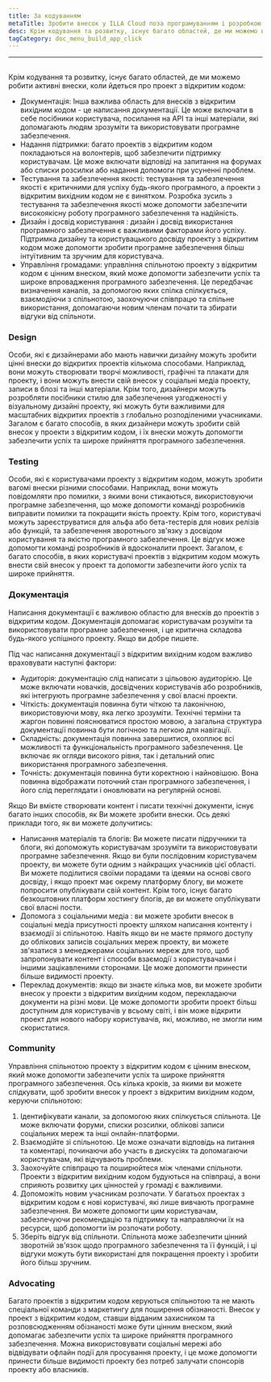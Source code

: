 ```yaml
---
title: За кодуванням
metaTitle: Зробити внесок у ILLA Cloud поза програмуванням і розробкою
desc: Крім кодування та розвитку, існує багато областей, де ми можемо внести активні внески до ILLA Cloud
tagCategory: doc_menu_build_app_click
---
```


* * *

## <Heading hidden>Після кодування</Heading>

Крім кодування та розвитку, існує багато областей, де ми можемо робити активні внески, коли йдеться про проект з відкритим кодом:

-   Документація: Інша важлива область для внесків з відкритим вихідним кодом - це написання документації. Це може включати в себе посібники користувача, посилання на API та інші матеріали, які допомагають людям зрозуміти та використовувати програмне забезпечення.
-   Надання підтримки: багато проектів з відкритим кодом покладаються на волонтерів, щоб забезпечити підтримку користувачам. Це може включати відповіді на запитання на форумах або списки розсилки або надання допомоги при усуненні проблем.
-   Тестування та забезпечення якості: тестування та забезпечення якості є критичними для успіху будь-якого програмного, а проекти з відкритим вихідним кодом не є винятком. Розробка зусиль з тестування та забезпечення якості може допомогти забезпечити високоякісну роботу програмного забезпечення та надійність.
-   Дизайн і досвід користування : дизайн і досвід використання програмного забезпечення є важливими факторами його успіху. Підтримка дизайну та користувацького досвіду проекту з відкритим кодом може допомогти зробити програмне забезпечення більш інтуїтивним та зручним для користувача.
-   Управління громадами: управління спільнотою проекту з відкритим кодом є цінним внеском, який може допомогти забезпечити успіх та широке впровадження програмного забезпечення. Це передбачає визначення каналів, за допомогою яких спілка спілкується, взаємодіючи з спільнотою, заохочуючи співпрацю та спільне використання, допомагаючи новим членам почати та збирати відгуки від спільноти.

### [](https://www.illacloud.com/zh-CN/blog/opensource-for-non-developers#design)Design

Особи, які є дизайнерами або мають навички дизайну можуть зробити цінні внески до відкритих проектів кількома способами. Наприклад, вони можуть створювати творчі можливості, графічні та плакати для проекту, і вони можуть внести свій внесок у соціальні медіа проекту, записи в блозі та інші матеріали. Крім того, дизайнери можуть розробляти посібники стилю для забезпечення узгодженості у візуальному дизайні проекту, які можуть бути важливими для масштабних відкритих проектів з глобально розподіленими учасниками. Загалом є багато способів, в яких дизайнери можуть зробити свій внесок у проекти з відкритим кодом, і їх внески можуть допомогти забезпечити успіх та широке прийняття програмного забезпечення.

### [](https://www.illacloud.com/zh-CN/blog/opensource-for-non-developers#testing)Testing

Особи, які є користувачами проекту з відкритим кодом, можуть зробити вагомі внески різними способами. Наприклад, вони можуть повідомляти про помилки, з якими вони стикаються, використовуючи програмне забезпечення, що може допомогти команді розробників виправити помилки та покращити якість проекту. Крім того, користувачі можуть зареєструватися для альфа або бета-тестерів для нових релізів або функцій, та забезпечення зворотнього зв'язку з досвідом користування та якістю програмного забезпечення. Це відгук може допомогти команді розробників й вдосконалити проект. Загалом, є багато способів, в яких користувачі проектів з відкритим кодом можуть внести свій внесок у проект та допомогти забезпечити його успіх та широке прийняття.

### [](https://www.illacloud.com/zh-CN/blog/opensource-for-non-developers#documentation)Документація

Написання документації є важливою областю для внесків до проектів з відкритим кодом. Документація допомагає користувачам розуміти та використовувати програмне забезпечення, і це критична складова будь-якого успішного проекту. Якщо ви добре пишете.

Під час написання документації з відкритим вихідним кодом важливо враховувати наступні фактори:

-   Аудиторія: документацію слід написати з цільовою аудиторією. Це може включати новачків, досвідчених користувачів або розробників, які інтегрують програмне забезпечення у свої власні проекти.
-   Чіткість: документація повинна бути чіткою та лаконічною, використовуючи мову, яка легко зрозуміти. Технічні терміни та жаргон повинні пояснюватися простою мовою, а загальна структура документації повинна бути логічною та легкою для навігації.
-   Складність: документація повинна завершитися, охоплює всі можливості та функціональність програмного забезпечення. Це включає як огляди високого рівня, так і детальний опис використання програмного забезпечення.
-   Точність: документація повинна бути коректною і найновішою. Вона повинна відображати поточний стан програмного забезпечення, і його слід переглядати і оновлювати на регулярній основі.

Якщо Ви вмієте створювати контент і писати технічні документи, існує багато інших способів, як Ви можете зробити внески. Ось деякі приклади того, як ви можете долучитись:

-   Написання матеріалів та блогів: Ви можете писати підручники та блоги, які допоможуть користувачам зрозуміти та використовувати програмне забезпечення. Якщо ви були послідовним користувачем проекту, ви можете бути одним з найкращих учасників цієї області. Ви можете поділитися своїми порадами та ідеями на основі свого досвіду, і якщо проект має окрему платформу блогу, ви можете попросити опублікувати свій контент. Крім того, існує багато безкоштовних платформ хостингу блогів, де ви можете опублікувати свої власні пости.
-   Допомога з соціальними медіа : ви можете зробити внесок в соціальні медіа присутності проекту шляхом написання контенту і взаємодії зі спільнотою. Навіть якщо ви не маєте прямого доступу до облікових записів соціальних мереж проекту, ви можете зв'язатися з менеджерами соціальних мереж для того, щоб запропонувати контент і способи взаємодії з користувачами і іншими зацікавленими сторонами. Це може допомогти принести більше видимості проекту.
-   Переклад документів: якщо ви знаєте кілька мов, ви можете зробити внесок у проекти з відкритим вихідним кодом, перекладаючи документи на різні мови. Це може допомогти зробити проект більш доступним для користувачів у всьому світі, і він може відкрити проект для нового набору користувачів, які, можливо, не змогли ним скористатися.

### [](https://www.illacloud.com/zh-CN/blog/opensource-for-non-developers#community)Community

Управління спільнотою проекту з відкритим кодом є цінним внеском, який може допомогти забезпечити успіх та широке прийняття програмного забезпечення. Ось кілька кроків, за якими ви можете слідкувати, щоб зробити внесок у проект з відкритим вихідним кодом, керуючи спільнотою:

1.  Ідентифікувати канали, за допомогою яких спілкується спільнота. Це може включати форуми, списки розсилки, облікові записи соціальних мереж та інші онлайн-платформи.
2.  Взаємодійте зі спільнотою. Це може означати відповідь на питання та коментарі, починаючи або участь в дискусіях та допомагаючи користувачам, які відчувають проблеми.
3.  Заохочуйте співпрацю та поширюйтеся між членами спільноти. Проекти з відкритим вихідним кодом будуються на співпраці, а вони сприяють розвитку цих цінностей у громаді є важливими.
4.  Допоможіть новим учасникам розпочати. У багатьох проектах з відкритим кодом є нові користувачі, які лише вивчають програмне забезпечення. Ви можете допомогти цим користувачам, забезпечуючи рекомендацію та підтримку та направляючи їх на ресурси, щоб допомогти їм розпочати роботу.
5.  Зберіть відгук від спільноти. Спільнота може забезпечити цінний зворотній зв'язок щодо програмного забезпечення та її функцій, і ці відгуки можуть бути використані для покращення проекту і зробити його більш зручним.

### [](https://www.illacloud.com/zh-CN/blog/opensource-for-non-developers#advocating)Advocating

Багато проектів з відкритим кодом керуються спільнотою та не мають спеціальної команди з маркетингу для поширення обізнаності. Внесок у проект з відкритим кодом, ставши відданим захисником та розповсюдженням обізнаності може бути цінним внеском, який допомагає забезпечити успіх та широке прийняття програмного забезпечення. Можна використовувати соціальні мережі або відвідувати офлайн події для просування проекту, і це може допомогти принести більше видимості проекту без потреб залучати спонсорів проекту або власників.
